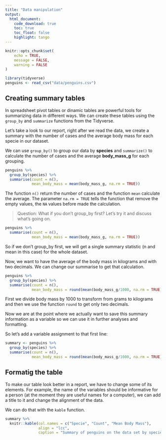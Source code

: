 ```yaml
---
title: "Data manipulation"
output: 
  html_document:
    code_download: true
    toc: true
    toc_float: false
    highlight: tango
---
```


```r
knitr::opts_chunk$set(
	echo = TRUE,
	message = FALSE,
	warning = FALSE
)

library(tidyverse)
penguins <- read_csv("data/penguins.csv")
```

## Creating summary tables

In spreadsheet pivot tables or dinamic tables are powerful tools for summarizing data in different ways. We can create these tables using the `group_by` and `summarize` functions from the Tidyverse. 

Let's take a look to our report, right after we read the data, we create a summary with the number of cases and the average body mass for each specie in our dataset.

We can use `group_by()` to group our data by **species** and `summarize()` to calculate the number of cases and the average **body_mass_g** for each grouping.

```r

penguins %>% 
  group_by(species) %>% 
  summarise(count = n(),
            mean_body_mass = mean(body_mass_g, na.rm = TRUE))

```
The function `n()` return the number of cases and the function `mean` calculate the average. The parameter `na.rm = TRUE` tells the function that remove the empty values, the `NA` values before made the calculation.


> Question: What if you don’t group_by first? Let’s try it and discuss what’s going on.

```r
penguins %>% 
  summarise(count = n(),
            mean_body_mass = mean(body_mass_g, na.rm = TRUE))
```

So if we don’t group_by first, we will get a single summary statistic (n and mean in this case) for the whole dataset.

Now, we want to have the average of the body mass in kilograms and with two decimals.  We can change our summarise to get that calculation.  

```r
penguins %>% 
  group_by(species) %>% 
  summarise(count = n(),
            mean_body_mass = round(mean(body_mass_g/1000, na.rm = TRUE), 2))
```

First we divide body mass by 1000 to transform from grams to kilograms and then we use the function `round` to get only two decimals.

Now we are at the point where we actually want to save this summary information as a variable so we can use it in further analyses and formatting.

So let’s add a variable assignment to that first line:

```r
summary <- penguins %>% 
  group_by(species) %>% 
  summarise(count = n(),
            mean_body_mass = round(mean(body_mass_g/1000, na.rm = TRUE), 2))
```

## Formatig the table

To make our table look better in a report, we have to change some of its elements. For example, the name of the variables should be informative for a person (at the moment they are useful names for a computer), we can add a title to it and change the alignment of the data.

We can do that with the `kable` function.

```r
summary %>% 
  knitr::kable(col.names = c("Specie", "Count", "Mean Body Mass"),
               align = "lcc",
               caption = "Summary of penguins on the data set by specie.")
```

